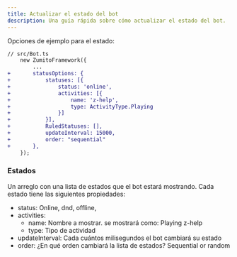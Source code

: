 ```yaml
---
title: Actualizar el estado del bot
description: Una guía rápida sobre cómo actualizar el estado del bot.
---
```



Opciones de ejemplo para el estado:

```diff lang="js"
// src/Bot.ts
    new ZumitoFramework({
        ...
+       statusOptions: {
+           statuses: [{
+               status: 'online',
+               activities: [{
+                   name: 'z-help',
+                   type: ActivityType.Playing
+               }]
+           }],
+           RuledStatuses: [],
+           updateInterval: 15000,
+           order: "sequential"
+       },
    });
```

### Estados
Un arreglo con una lista de estados que el bot estará mostrando.
Cada estado tiene las siguientes propiedades:
- status: Online, dnd, offline,
- activities: 
    - name: Nombre a mostrar. se mostrará como: Playing z-help
    - type: Tipo de actividad
- updateInterval: Cada cuántos milisegundos el bot cambiará su estado
- order: ¿En qué orden cambiará la lista de estados? Sequential or random
